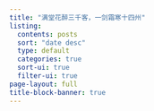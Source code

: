 ```yaml
---
title: "满堂花醉三千客，一剑霜寒十四州"
listing:
  contents: posts
  sort: "date desc"
  type: default
  categories: true
  sort-ui: true
  filter-ui: true
page-layout: full
title-block-banner: true
---
```


